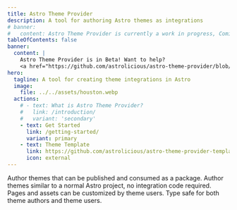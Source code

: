 ```yaml
---
title: Astro Theme Provider
description: A tool for authoring Astro themes as integrations
# banner:
#   content: Astro Theme Provider is currently a work in progress, Coming Soon!
tableOfContents: false
banner:
  content: |
    Astro Theme Provider is in Beta! Want to help?
    <a href="https://github.com/astrolicious/astro-theme-provider/blob/main/CONTRIBUTING.md">Contribute Now</a>
hero:
  tagline: A tool for creating theme integrations in Astro
  image:
    file: ../../assets/houston.webp
  actions:
    # - text: What is Astro Theme Provider?
    #   link: /introduction/
    #   variant: 'secondary'
    - text: Get Started
      link: /getting-started/
      variant: primary
    - text: Theme Template
      link: https://github.com/astrolicious/astro-theme-provider-template
      icon: external
---
```


<CardGrid>
	<Card title="Theme Integrations" icon="pen">
		Author themes that can be published and consumed as a package.
	</Card>
	<Card title="Easy to use" icon="rocket">
    Author themes similar to a normal Astro project, no integration code required.
	</Card>
	<Card title="Customizable" icon="setting">
		Pages and assets can be customized by theme users.
	</Card>
	<Card title="Type safe" icon="approve-check-circle">
		Type safe for both theme authors and theme users.
	</Card>
</CardGrid>
